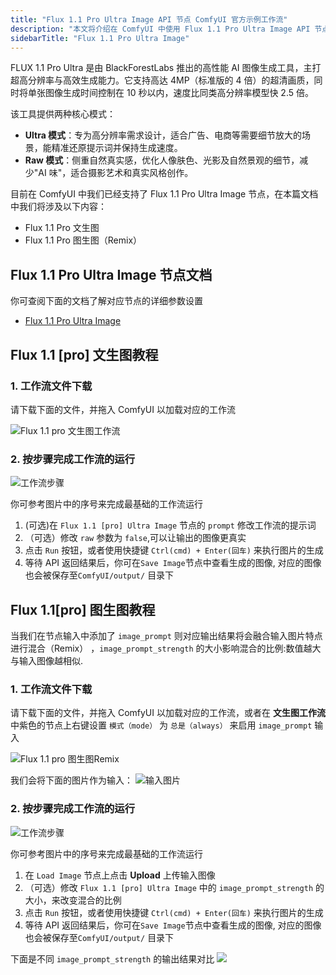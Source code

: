 ```yaml
---
title: "Flux 1.1 Pro Ultra Image API 节点 ComfyUI 官方示例工作流"
description: "本文将介绍在 ComfyUI 中使用 Flux 1.1 Pro Ultra Image API 节点的相关功能"
sidebarTitle: "Flux 1.1 Pro Ultra Image"
---
```



FLUX 1.1 Pro Ultra 是由 BlackForestLabs 推出的高性能 AI 图像生成工具，主打超高分辨率与高效生成能力。它支持高达 4MP（标准版的 4 倍）的超清画质，同时将单张图像生成时间控制在 10 秒以内，速度比同类高分辨率模型快 2.5 倍。

该工具提供两种核心模式：
- **Ultra 模式**：专为高分辨率需求设计，适合广告、电商等需要细节放大的场景，能精准还原提示词并保持生成速度。
- **Raw 模式**：侧重自然真实感，优化人像肤色、光影及自然景观的细节，减少"AI 味"，适合摄影艺术和真实风格创作。

目前在 ComfyUI 中我们已经支持了 Flux 1.1 Pro Ultra Image 节点，在本篇文档中我们将涉及以下内容：
- Flux 1.1 Pro 文生图
- Flux 1.1 Pro 图生图（Remix）

<ReqHint/>

## Flux 1.1 Pro Ultra Image 节点文档

你可查阅下面的文档了解对应节点的详细参数设置

- [Flux 1.1 Pro Ultra Image](/zh-CN/built-in-nodes/api-node/image/bfl/flux-1-1-pro-ultra-image)

## Flux 1.1 [pro] 文生图教程

### 1. 工作流文件下载

请下载下面的文件，并拖入 ComfyUI 以加载对应的工作流

![Flux 1.1 pro 文生图工作流](https://raw.githubusercontent.com/Comfy-Org/example_workflows/main/api_nodes/bfl/flux_1_1_pro_t2i.png)

### 2. 按步骤完成工作流的运行

![工作流步骤](/images/tutorial/api_nodes/bfl/flux_1_1_pro_t2i_step_guide.jpg)

你可参考图片中的序号来完成最基础的工作流运行

1. (可选)在 `Flux 1.1 [pro] Ultra Image` 节点的 `prompt` 修改工作流的提示词
2. （可选）修改 `raw` 参数为 `false`,可以让输出的图像更真实
2. 点击 `Run` 按钮，或者使用快捷键 `Ctrl(cmd) + Enter(回车)` 来执行图片的生成
3. 等待 API 返回结果后，你可在`Save Image`节点中查看生成的图像, 对应的图像也会被保存至`ComfyUI/output/` 目录下

## Flux 1.1[pro] 图生图教程

当我们在节点输入中添加了 `image_prompt` 则对应输出结果将会融合输入图片特点进行混合（Remix） ，`image_prompt_strength` 的大小影响混合的比例:数值越大与输入图像越相似.

### 1. 工作流文件下载

请下载下面的文件，并拖入 ComfyUI 以加载对应的工作流，或者在 **文生图工作流**  中紫色的节点上右键设置 `模式（mode）` 为 `总是（always）` 来启用 `image_prompt` 输入

![Flux 1.1 pro 图生图Remix](https://raw.githubusercontent.com/Comfy-Org/example_workflows/main/api_nodes/bfl/flux_1_1_pro_i2i.png)

我们会将下面的图片作为输入：
![输入图片](https://raw.githubusercontent.com/Comfy-Org/example_workflows/main/api_nodes/openai-dall-e-3/text2image.png)

### 2. 按步骤完成工作流的运行

![工作流步骤](/images/tutorial/api_nodes/bfl/flux_1_1_pro_i2i_step_guide.jpg)

你可参考图片中的序号来完成最基础的工作流运行
1. 在 `Load Image` 节点上点击 **Upload** 上传输入图像
2. （可选）修改 `Flux 1.1 [pro] Ultra Image` 中的 `image_prompt_strength` 的大小，来改变混合的比例
2. 点击 `Run` 按钮，或者使用快捷键 `Ctrl(cmd) + Enter(回车)` 来执行图片的生成
3. 等待 API 返回结果后，你可在`Save Image`节点中查看生成的图像, 对应的图像也会被保存至`ComfyUI/output/` 目录下

下面是不同 `image_prompt_strength` 的输出结果对比
![](/images/tutorial/api_nodes/bfl/flux_1_1_pro_image_prompt_strength.jpg)

